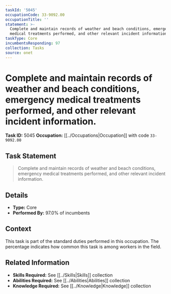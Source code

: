 ```yaml
---
taskId: '5045'
occupationCode: 33-9092.00
occupationTitle: ''
statement: >-
  Complete and maintain records of weather and beach conditions, emergency
  medical treatments performed, and other relevant incident information.
taskType: Core
incumbentsResponding: 97
collection: Tasks
source: onet
---
```

# Complete and maintain records of weather and beach conditions, emergency medical treatments performed, and other relevant incident information.

**Task ID:** 5045
**Occupation:** [[../Occupations|Occupation]] with code `33-9092.00`

## Task Statement

> Complete and maintain records of weather and beach conditions, emergency medical treatments performed, and other relevant incident information.

## Details

- **Type:** Core
- **Performed By:** 97.0% of incumbents

## Context

This task is part of the standard duties performed in this occupation. The percentage indicates how common this task is among workers in the field.

## Related Information

- **Skills Required:** See [[../Skills|Skills]] collection
- **Abilities Required:** See [[../Abilities|Abilities]] collection
- **Knowledge Required:** See [[../Knowledge|Knowledge]] collection
